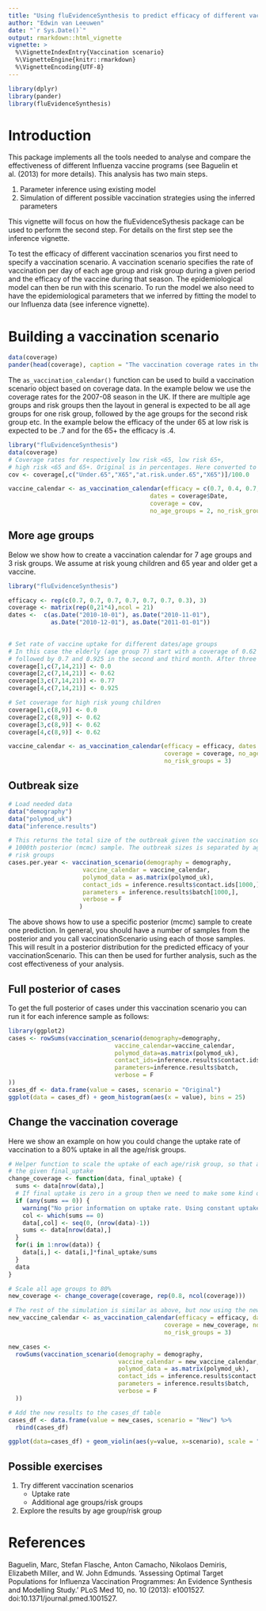 ```yaml
---
title: "Using fluEvidenceSynthesis to predict efficacy of different vaccination scenarios"
author: "Edwin van Leeuwen"
date: "`r Sys.Date()`"
output: rmarkdown::html_vignette
vignette: >
  %\VignetteIndexEntry{Vaccination scenario}
  %\VignetteEngine{knitr::rmarkdown}
  %\VignetteEncoding{UTF-8}
---
```


```r
library(dplyr)
library(pander)
library(fluEvidenceSynthesis)
```

# Introduction

This package implements all the tools needed to analyse and compare the effectiveness of different Influenza vaccine programs (see Baguelin et al. (2013) for more details). This analysis has two main steps.

#. Parameter inference using existing model
#. Simulation of different possible vaccination strategies using the inferred parameters

This vignette will focus on how the fluEvidenceSythesis package can be used to perform the second step. For details on the first step see the inference vignette.

To test the efficacy of different vaccination scenarios you first need to specify a vaccination scenario. A vaccination scenario specifies the rate of vaccination per day of each age group and risk group during a given period and the efficacy of the vaccine during that season. The epidemiological model can then be run with this scenario. To run the model we also need to have the epidemiological parameters that we inferred by fitting the model to our Influenza data (see inference vignette).

# Building a vaccination scenario

```r
data(coverage)
pander(head(coverage), caption = "The vaccination coverage rates in the UK in season 2007-08. Note that this only shows the first 6 weeks of data")
```

The `as_vaccination_calendar()` function can be used to build a vaccination scenario object based on coverage data. In the example below we use the coverage rates for the 2007-08 season in the UK. If there are multiple age groups and risk groups then the layout in general is expected to be all age groups for one risk group, followed by the age groups for the second risk group etc. In the example below the efficacy of the under 65 at low risk is expected to be $.7$ and for the 65+ the efficacy is $.4$.

```r
library("fluEvidenceSynthesis")
data(coverage)
# Coverage rates for respectively low risk <65, low risk 65+,
# high risk <65 and 65+. Original is in percentages. Here converted to fraction
cov <- coverage[,c("Under.65","X65","at.risk.under.65","X65")]/100.0

vaccine_calendar <- as_vaccination_calendar(efficacy = c(0.7, 0.4, 0.7, 0.4), 
                                        dates = coverage$Date,
                                        coverage = cov, 
                                        no_age_groups = 2, no_risk_groups = 2)
```

## More age groups

Below we show how to create a vaccination calendar for 7 age groups and 3 risk groups. We assume at risk young children and 65 year and older get a vaccine.
```r
library("fluEvidenceSynthesis")

efficacy <- rep(c(0.7, 0.7, 0.7, 0.7, 0.7, 0.7, 0.3), 3)
coverage <- matrix(rep(0,21*4),ncol = 21)
dates <-  c(as.Date("2010-10-01"), as.Date("2010-11-01"),
            as.Date("2010-12-01"), as.Date("2011-01-01"))

  
# Set rate of vaccine uptake for different dates/age groups
# In this case the elderly (age group 7) start with a coverage of 0.62 in the first month
# followed by 0.7 and 0.925 in the second and third month. After three months the total uptake will be.
coverage[1,c(7,14,21)] <- 0.0
coverage[2,c(7,14,21)] <- 0.62
coverage[3,c(7,14,21)] <- 0.77
coverage[4,c(7,14,21)] <- 0.925

# Set coverage for high risk young children
coverage[1,c(8,9)] <- 0.0
coverage[2,c(8,9)] <- 0.62
coverage[3,c(8,9)] <- 0.62
coverage[4,c(8,9)] <- 0.62

vaccine_calendar <- as_vaccination_calendar(efficacy = efficacy, dates = dates, 
                                            coverage = coverage, no_age_groups = 7,
                                            no_risk_groups = 3)
```

## Outbreak size

```r
# Load needed data
data("demography")
data("polymod_uk")
data("inference.results")

# This returns the total size of the outbreak given the vaccination scenario and the
# 1000th posterior (mcmc) sample. The outbreak sizes is separated by age group and 
# risk groups
cases.per.year <- vaccination_scenario(demography = demography,
                     vaccine_calendar = vaccine_calendar,
                     polymod_data = as.matrix(polymod_uk),
                     contact_ids = inference.results$contact.ids[1000,],
                     parameters = inference.results$batch[1000,],
                     verbose = F
                    )
```

The above shows how to use a specific posterior (mcmc) sample to create one prediction. In general, you should have a number of samples from the posterior and you call vaccinationScenario using each of those samples. This will result in a posterior distribution for the predicted efficacy of your vaccinationScenario. This can then be used for further analysis, such as the cost effectiveness of your analysis.

## Full posterior of cases

To get the full posterior of cases under this vaccination scenario you can run it for each inference sample as follows:

```r
library(ggplot2)
cases <- rowSums(vaccination_scenario(demography=demography,
                              vaccine_calendar=vaccine_calendar,
                              polymod_data=as.matrix(polymod_uk),
                              contact_ids=inference.results$contact.ids,
                              parameters=inference.results$batch,
                              verbose = F
))
cases_df <- data.frame(value = cases, scenario = "Original")
ggplot(data = cases_df) + geom_histogram(aes(x = value), bins = 25)
```

## Change the vaccination coverage

Here we show an example on how you could change the uptake rate of vaccination to a 80% uptake in all the age/risk groups.

```r
# Helper function to scale the uptake of each age/risk group, so that at the end of the vaccination period the vaccination is equal to 
# the given final_uptake
change_coverage <- function(data, final_uptake) {
  sums <- data[nrow(data),]
  # If final uptake is zero in a group then we need to make some kind of assumption on uptake rate over time
  if (any(sums == 0)) {
    warning("No prior information on uptake rate. Using constant uptake rate")
    col <- which(sums == 0)
    data[,col] <- seq(0, (nrow(data)-1))
    sums <- data[nrow(data),]    
  }
  for(i in 1:nrow(data)) {
    data[i,] <- data[i,]*final_uptake/sums
  }
  data
}

# Scale all age groups to 80%
new_coverage <- change_coverage(coverage, rep(0.8, ncol(coverage)))

# The rest of the simulation is similar as above, but now using the new_calendar
new_vaccine_calendar <- as_vaccination_calendar(efficacy = efficacy, dates = dates, 
                                            coverage = new_coverage, no_age_groups = 7,
                                            no_risk_groups = 3)

new_cases <- 
  rowSums(vaccination_scenario(demography = demography,
                               vaccine_calendar = new_vaccine_calendar,
                               polymod_data = as.matrix(polymod_uk),
                               contact_ids = inference.results$contact.ids,
                               parameters = inference.results$batch,
                               verbose = F
  ))

# Add the new results to the cases_df table
cases_df <- data.frame(value = new_cases, scenario = "New") %>%
  rbind(cases_df)

ggplot(data=cases_df) + geom_violin(aes(y=value, x=scenario), scale = "width")
```

## Possible exercises

1. Try different vaccination scenarios
    - Uptake rate
    - Additional age groups/risk groups
2. Explore the results by age group/risk group

# References

Baguelin, Marc, Stefan Flasche, Anton Camacho, Nikolaos Demiris, Elizabeth Miller, and W. John Edmunds. ‘Assessing Optimal Target Populations for Influenza Vaccination Programmes: An Evidence Synthesis and Modelling Study.’ PLoS Med 10, no. 10 (2013): e1001527. doi:10.1371/journal.pmed.1001527.
